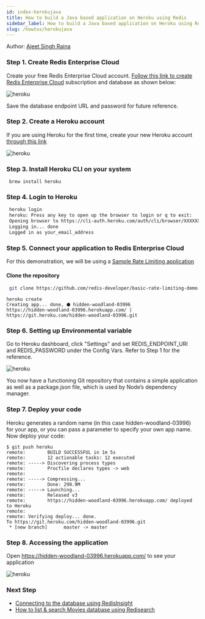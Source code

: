 ```yaml
---
id: index-herokujava
title: How to build a Java based application on Heroku using Redis 
sidebar_label: How to build a Java based application on Heroku using Redis
slug: /howtos/herokujava
---
```



Author: [Ajeet Singh Raina](https://twitter.com/ajeetsraina)


### Step 1. Create Redis Enterprise Cloud

Create your free Redis Enterprise Cloud account. [Follow this link to create Redis Enterprise Cloud](/create/rediscloud) subscription and database as shown below:

![heroku](rediscloud.png)

Save the database endpoint URL and password for future reference.


### Step 2. Create a Heroku account

If you are using Heroku for the first time, create your new Heroku account [through this link](https://signup.heroku.com/login)

![heroku](create_heroku.png)


### Step 3. Install Heroku CLI on your system

   ```macos
    brew install heroku
   ```

### Step 4. Login to Heroku

   ```bash
    heroku login
    heroku: Press any key to open up the browser to login or q to exit:
    Opening browser to https://cli-auth.heroku.com/auth/cli/browser/XXXXXXXXXXA
    Logging in... done
    Logged in as your_email_address
   ```

### Step 5. Connect your application to Redis Enterprise Cloud

For this demonstration, we will be using a [Sample Rate Limiting application](https://github.com/redis-developer/basic-rate-limiting-demo-java)

#### Clone the repository

   ```bash
    git clone https://github.com/redis-developer/basic-rate-limiting-demo-java
   ```

```
heroku create
Creating app... done, ⬢ hidden-woodland-03996
https://hidden-woodland-03996.herokuapp.com/ | https://git.heroku.com/hidden-woodland-03996.git
```


### Step 6. Setting up Environmental variable

Go to Heroku dashboard, click "Settings" and set REDIS_ENDPOINT_URI and REDIS_PASSWORD under the Config Vars.
Refer to Step 1 for the reference.

![heroku](heroku_app1_env.png)



You now have a functioning Git repository that contains a simple application as well as a package.json file, which is used by Node’s dependency manager.



### Step 7. Deploy your code

Heroku generates a random name (in this case hidden-woodland-03996) for your app, or you can pass a parameter to specify your own app name.
Now deploy your code:
 


```
$ git push heroku                        
remote:        BUILD SUCCESSFUL in 1m 5s
remote:        12 actionable tasks: 12 executed
remote: -----> Discovering process types
remote:        Procfile declares types -> web
remote: 
remote: -----> Compressing...
remote:        Done: 298.9M
remote: -----> Launching...
remote:        Released v3
remote:        https://hidden-woodland-03996.herokuapp.com/ deployed to Heroku
remote: 
remote: Verifying deploy... done.
To https://git.heroku.com/hidden-woodland-03996.git
 * [new branch]      master -> master
```

### Step 8. Accessing the application


Open https://hidden-woodland-03996.herokuapp.com/ to see your application

![heroku](heroku_ratelimiter.png)



### Next Step

- [Connecting to the database using RedisInsight](/explore/redisinsight/)
- [How to list & search Movies database using Redisearch](/howtos/moviesdatabase/getting-started/)

